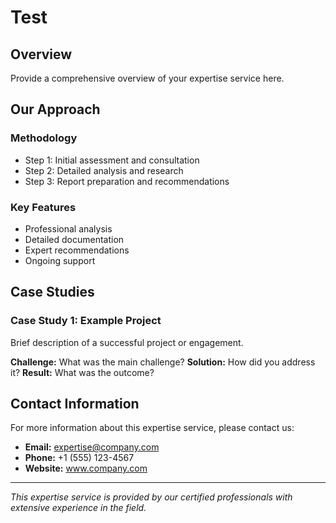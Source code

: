 # Test

## Overview

Provide a comprehensive overview of your expertise service here.

## Our Approach

### Methodology
- Step 1: Initial assessment and consultation
- Step 2: Detailed analysis and research
- Step 3: Report preparation and recommendations

### Key Features
- Professional analysis
- Detailed documentation
- Expert recommendations
- Ongoing support

## Case Studies

### Case Study 1: Example Project
Brief description of a successful project or engagement.

**Challenge:** What was the main challenge?
**Solution:** How did you address it?
**Result:** What was the outcome?

## Contact Information

For more information about this expertise service, please contact us:

- **Email:** expertise@company.com
- **Phone:** +1 (555) 123-4567
- **Website:** www.company.com

---

*This expertise service is provided by our certified professionals with extensive experience in the field.*